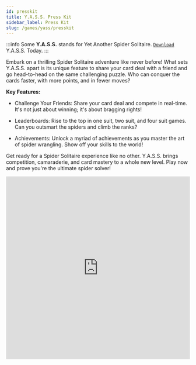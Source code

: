 ```yaml
---
id: presskit
title: Y.A.S.S. Press Kit
sidebar_label: Press Kit
slug: /games/yass/presskit
---
```


:::info
Some **Y.A.S.S.** stands for Yet Another Spider Solitaire. [`Download`](share.mdx) Y.A.S.S. Today.
:::

Embark on a thrilling Spider Solitaire adventure like never before! What sets Y.A.S.S. apart is its unique feature to share your card deal with a friend and go head-to-head on the same challenging puzzle. Who can conquer the cards faster, with more points, and in fewer moves?

**Key Features:**

- Challenge Your Friends: Share your card deal and compete in real-time. It's not just about winning; it's about bragging rights!

- Leaderboards: Rise to the top in one suit, two suit, and four suit games. Can you outsmart the spiders and climb the ranks?

- Achievements: Unlock a myriad of achievements as you master the art of spider wrangling. Show off your skills to the world!

Get ready for a Spider Solitaire experience like no other. Y.A.S.S. brings competition, camaraderie, and card mastery to a whole new level. Play now and prove you're the ultimate spider solver!

<iframe width="100%" height="500" src="https://youtu.be/RribsZYYxfc" title="Y.A.S.S Full Trailer" frameborder="0" allow="accelerometer; autoplay; clipboard-write; encrypted-media; gyroscope; picture-in-picture" allowfullscreen></iframe>
